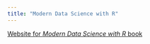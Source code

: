 ```yaml
---
title: "Modern Data Science with R"
---
```


[Website for *Modern Data Science with R* book](http://mdsr-book.github.io)

